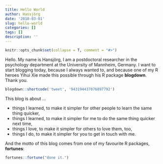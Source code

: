 ```yaml
---
title: Hello World
author: Hansjörg
date: '2018-03-01'
slug: hello-world
categories: []
tags: []
description: ''
---
```


```r
knitr::opts_chunk$set(collapse = T, comment = "#>")
```

Hello. My name is Hansjörg, I am a postdoctoral researcher in the psychology department at the University of Mannheim, Germany. I want to start blogging today, because I always wanted to, and because one of my R heroes Yihui Xie made this possible through his R package **blogdown**. Thank you.

```r
blogdown::shortcode('tweet', '943194437076897792')
```

This blog is about ...

* things I learned, to make it simpler for other people to learn the same thing quicker,
* things I learned,  to make it simpler for me to do the same thing quicker next time,
* things I love, to make it simpler for others to love them, too,
* things I do, to make it simpler for you to get in touch with me.

And the motto of this blog comes from one of my favourite R packages, **fortunes**:

```r
fortunes::fortune("done it.")
```
